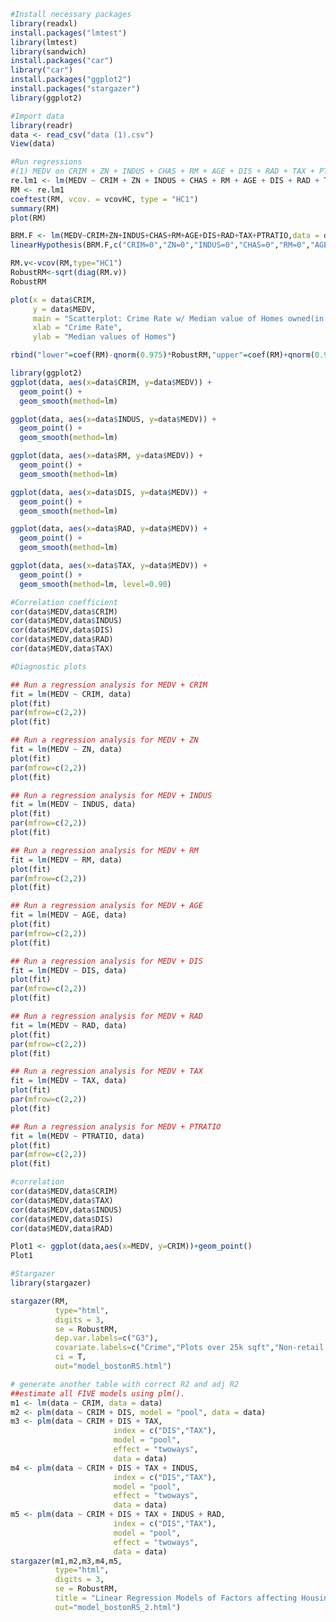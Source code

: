 ```{R}
#Install necessary packages
library(readxl)
install.packages("lmtest")
library(lmtest)
library(sandwich)
install.packages("car")
library("car")
install.packages("ggplot2")
install.packages("stargazer")
library(ggplot2)
```
 
```{R} 
#Import data
library(readr)
data <- read_csv("data (1).csv")
View(data)
```

```{R} 
#Run regressions
#(1) MEDV on CRIM + ZN + INDUS + CHAS + RM + AGE + DIS + RAD + TAX + PTRATIO
re.lm1 <- lm(MEDV ~ CRIM + ZN + INDUS + CHAS + RM + AGE + DIS + RAD + TAX + PTRATIO , data = data)
RM <- re.lm1
coeftest(RM, vcov. = vcovHC, type = "HC1")
summary(RM)
plot(RM)

BRM.F <- lm(MEDV~CRIM+ZN+INDUS+CHAS+RM+AGE+DIS+RAD+TAX+PTRATIO,data = data)
linearHypothesis(BRM.F,c("CRIM=0","ZN=0","INDUS=0","CHAS=0","RM=0","AGE=0","DIS=0","RAD=0","TAX=0","PTRATIO=0"),white.adjust="hc1")

RM.v<-vcov(RM,type="HC1")
RobustRM<-sqrt(diag(RM.v))
RobustRM

plot(x = data$CRIM, 
     y = data$MEDV,
     main = "Scatterplot: Crime Rate w/ Median value of Homes owned(in 1000's)",
     xlab = "Crime Rate",
     ylab = "Median values of Homes")

rbind("lower"=coef(RM)-qnorm(0.975)*RobustRM,"upper"=coef(RM)+qnorm(0.975)*RobustRM)

library(ggplot2)
ggplot(data, aes(x=data$CRIM, y=data$MEDV)) +
  geom_point() +
  geom_smooth(method=lm)

ggplot(data, aes(x=data$INDUS, y=data$MEDV)) +
  geom_point() +
  geom_smooth(method=lm)

ggplot(data, aes(x=data$RM, y=data$MEDV)) +
  geom_point() +
  geom_smooth(method=lm)

ggplot(data, aes(x=data$DIS, y=data$MEDV)) +
  geom_point() +
  geom_smooth(method=lm)

ggplot(data, aes(x=data$RAD, y=data$MEDV)) +
  geom_point() +
  geom_smooth(method=lm)

ggplot(data, aes(x=data$TAX, y=data$MEDV)) +
  geom_point() +
  geom_smooth(method=lm, level=0.90)
```

```{R} 
#Correlation coefficient
cor(data$MEDV,data$CRIM)
cor(data$MEDV,data$INDUS)
cor(data$MEDV,data$DIS)
cor(data$MEDV,data$RAD)
cor(data$MEDV,data$TAX)
```

```{R} 
#Diagnostic plots 

## Run a regression analysis for MEDV + CRIM 
fit = lm(MEDV ~ CRIM, data) 
plot(fit)
par(mfrow=c(2,2)) 
plot(fit)

## Run a regression analysis for MEDV + ZN
fit = lm(MEDV ~ ZN, data) 
plot(fit)
par(mfrow=c(2,2)) 
plot(fit)

## Run a regression analysis for MEDV + INDUS
fit = lm(MEDV ~ INDUS, data) 
plot(fit)
par(mfrow=c(2,2)) 
plot(fit)

## Run a regression analysis for MEDV + RM
fit = lm(MEDV ~ RM, data) 
plot(fit)
par(mfrow=c(2,2)) 
plot(fit)

## Run a regression analysis for MEDV + AGE
fit = lm(MEDV ~ AGE, data) 
plot(fit)
par(mfrow=c(2,2)) 
plot(fit)

## Run a regression analysis for MEDV + DIS
fit = lm(MEDV ~ DIS, data) 
plot(fit)
par(mfrow=c(2,2)) 
plot(fit)

## Run a regression analysis for MEDV + RAD
fit = lm(MEDV ~ RAD, data) 
plot(fit)
par(mfrow=c(2,2)) 
plot(fit)

## Run a regression analysis for MEDV + TAX
fit = lm(MEDV ~ TAX, data) 
plot(fit)
par(mfrow=c(2,2)) 
plot(fit)

## Run a regression analysis for MEDV + PTRATIO
fit = lm(MEDV ~ PTRATIO, data) 
plot(fit)
par(mfrow=c(2,2)) 
plot(fit)

```

```{R} 
#correlation 
cor(data$MEDV,data$CRIM)
cor(data$MEDV,data$TAX)
cor(data$MEDV,data$INDUS)
cor(data$MEDV,data$DIS)
cor(data$MEDV,data$RAD)

Plot1 <- ggplot(data,aes(x=MEDV, y=CRIM))+geom_point()
Plot1
```


```{R} 
#Stargazer
library(stargazer)

stargazer(RM,
          type="html",
          digits = 3,
          se = RobustRM,
          dep.var.labels=c("G3"),
          covariate.labels=c("Crime","Plots over 25k sqft","Non-retail businesses","Charles","No.of Rooms","Units built prior 1940"),
          ci = T,
          out="model_bostonRS.html")
```

```{R}
# generate another table with correct R2 and adj R2
##estimate all FIVE models using plm().
m1 <- lm(data ~ CRIM, data = data)
m2 <- plm(data ~ CRIM + DIS, model = "pool", data = data)
m3 <- plm(data ~ CRIM + DIS + TAX,
                       index = c("DIS","TAX"),
                       model = "pool",
                       effect = "twoways", 
                       data = data)
m4 <- plm(data ~ CRIM + DIS + TAX + INDUS,
                       index = c("DIS","TAX"),
                       model = "pool",
                       effect = "twoways", 
                       data = data)
m5 <- plm(data ~ CRIM + DIS + TAX + INDUS + RAD,
                       index = c("DIS","TAX"),
                       model = "pool",
                       effect = "twoways", 
                       data = data)
stargazer(m1,m2,m3,m4,m5, 
          type="html",
          digits = 3,
          se = RobustRM,
          title = "Linear Regression Models of Factors affecting Housing Prices in Boston ",
          out="model_bostonRS_2.html") 

```







